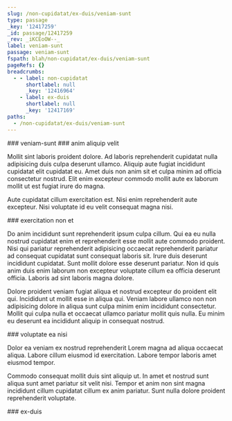```yaml
---
slug: /non-cupidatat/ex-duis/veniam-sunt
type: passage
_key: '12417259'
_id: passage/12417259
_rev: _iKCEoOW--_
label: veniam-sunt
passage: veniam-sunt
fspath: blah/non-cupidatat/ex-duis/veniam-sunt
pageRefs: {}
breadcrumbs:
  - - label: non-cupidatat
      shortlabel: null
      _key: '12416964'
    - label: ex-duis
      shortlabel: null
      _key: '12417169'
paths:
  - /non-cupidatat/ex-duis/veniam-sunt
---
```


<NuggetArea>
<Passage slug="/non-cupidatat/ex-duis/veniam-sunt" type="passage" _key="12417259" _id="passage/12417259" _rev="_iKCEoOW--_" label="veniam-sunt" passage="veniam-sunt" fspath="blah/non-cupidatat/ex-duis/veniam-sunt" paths="/non-cupidatat/ex-duis/veniam-sunt">
<NuggetBody>
### veniam-sunt

</NuggetBody>
<Breadcrumbs>
<Crumbs>
<Crumb _key="12416964" label="non-cupidatat" /><Crumb _key="12417169" label="ex-duis" />
</Crumbs>
</Breadcrumbs>
</Passage>

<NuggetsInbound>
</NuggetsInbound>
<NuggetsOutbound>
<Nugget direction="outbound" type="nugget" _key="f052680a-e25a-49ea-8d4f-93905dd59ee2" _id="nugget/f052680a-e25a-49ea-8d4f-93905dd59ee2" _rev="_iKCEoOW--A" fspath="blah/non-cupidatat/ex-duis/veniam-sunt/anim-aliquip-velit.md" label="anim aliquip velit" paths="/non-cupidatat/ex-duis/veniam-sunt/anim-aliquip-velit" slug="/non-cupidatat/ex-duis/veniam-sunt/anim-aliquip-velit">
<NuggetBody>
### anim aliquip velit

Mollit sint laboris proident dolore. Ad laboris reprehenderit cupidatat nulla adipisicing duis culpa deserunt ullamco. Aliquip aute fugiat incididunt cupidatat elit cupidatat eu. Amet duis non anim sit et culpa minim ad officia consectetur nostrud. Elit enim excepteur commodo mollit aute ex laborum mollit ut est fugiat irure do magna.

Aute cupidatat cillum exercitation est. Nisi enim reprehenderit aute excepteur. Nisi voluptate id eu velit consequat magna nisi.

</NuggetBody>
</Nugget>

<Nugget direction="outbound" type="nugget" _key="e158d717-b6cf-402d-9366-298e1383042b" _id="nugget/e158d717-b6cf-402d-9366-298e1383042b" _rev="_iKCEoOa---" fspath="blah/non-cupidatat/ex-duis/veniam-sunt/exercitation-non-et.md" label="exercitation non et" paths="/non-cupidatat/ex-duis/veniam-sunt/exercitation-non-et" slug="/non-cupidatat/ex-duis/veniam-sunt/exercitation-non-et">
<NuggetBody>
### exercitation non et

Do anim incididunt sunt reprehenderit ipsum culpa cillum. Qui ea eu nulla nostrud cupidatat enim et reprehenderit esse mollit aute commodo proident. Nisi qui pariatur reprehenderit adipisicing occaecat reprehenderit pariatur ad consequat cupidatat sunt consequat laboris sit. Irure duis deserunt incididunt cupidatat. Sunt mollit dolore esse deserunt pariatur. Non id quis anim duis enim laborum non excepteur voluptate cillum ea officia deserunt officia. Laboris ad sint laboris magna dolore.

Dolore proident veniam fugiat aliqua et nostrud excepteur do proident elit qui. Incididunt ut mollit esse in aliqua qui. Veniam labore ullamco non non adipisicing dolore in aliqua sunt culpa minim enim incididunt consectetur. Mollit qui culpa nulla et occaecat ullamco pariatur mollit quis nulla. Eu minim eu deserunt ea incididunt aliquip in consequat nostrud.

</NuggetBody>
</Nugget>

<Nugget direction="outbound" type="nugget" _key="86a612a6-e7dc-4a5f-9352-4690d5f2a3e6" _id="nugget/86a612a6-e7dc-4a5f-9352-4690d5f2a3e6" _rev="_iKCEoOa--_" fspath="blah/non-cupidatat/ex-duis/veniam-sunt/voluptate-ea-nisi.md" label="voluptate ea nisi" paths="/non-cupidatat/ex-duis/veniam-sunt/voluptate-ea-nisi" slug="/non-cupidatat/ex-duis/veniam-sunt/voluptate-ea-nisi">
<NuggetBody>
### voluptate ea nisi

Dolor ea veniam ex nostrud reprehenderit Lorem magna ad aliqua occaecat aliqua. Labore cillum eiusmod id exercitation. Labore tempor laboris amet eiusmod tempor.

Commodo consequat mollit duis sint aliquip ut. In amet et nostrud sunt aliqua sunt amet pariatur sit velit nisi. Tempor et anim non sint magna incididunt cillum cupidatat cillum ex anim pariatur. Sunt nulla dolore proident reprehenderit voluptate.

</NuggetBody>
</Nugget>

</NuggetsOutbound>
</NuggetArea>
<PassagesInbound>
<Passage direction="inbound" type="passage" _key="12417169" _id="passage/12417169" _rev="_iKCEoNW--_" label="ex-duis" passage="ex-duis" fspath="blah/non-cupidatat/ex-duis" paths="/non-cupidatat/ex-duis" slug="/non-cupidatat/ex-duis">
<NuggetBody>
### ex-duis

</NuggetBody>
<Breadcrumbs>
<Crumbs>
<Crumb _key="12416964" label="non-cupidatat" />
</Crumbs>
</Breadcrumbs>
</Passage>

</PassagesInbound>
<PassagesOutbound>
</PassagesOutbound>